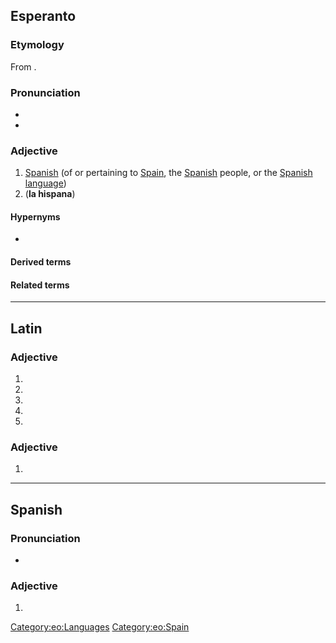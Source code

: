 ==Esperanto==

===Etymology===
From {{af|eo|hispano|t1=a Spaniard|-a}}.

===Pronunciation===
* {{audio|LL-Q143 (epo)-Lepticed7-hispana.wav|Audio|lang=eo}}
* {{rhymes|eo|ana}}

===Adjective===
{{eo-head}}

# [[Spanish]] (of or pertaining to [[Spain]], the [[Spanish]] people, or the [[Spanish]] [[language]])
# ('''la hispana''') {{clipping of|[[la]] [[hispana lingvo]]||the Spanish language|lang=eo}}

====Hypernyms====
* {{l|eo|eŭropa|t=European}}

====Derived terms====
{{der3
|eo|{{l|eo|hispana lingvo|t=Spanish language}}
|{{l|eo|hispanlingvano}}, {{l|eo|hispanparolanto|t=a Spanish speaker, a [[hispanophone]]}}
|{{l|eo|hispanparola}}, {{l|eo|hispanparolanta|t=Spanish-speaking}}
}}

====Related terms====
{{rel2
|eo|{{l|eo|hispane|t=in Spanish}}
|{{l|eo|Hispanio|t=Spain}}
}}

{{eo GCSE|4}}

[[Category:eo:Languages]]
[[Category:eo:Spain]]

----

==Latin==

===Adjective===
{{la-adj-form|hispāna}}

# {{inflection of|hispānus||nom|f|s|lang=la}}
# {{inflection of|hispānus||nom|n|p|lang=la}}
# {{inflection of|hispānus||acc|n|p|lang=la}}
# {{inflection of|hispānus||voc|f|s|lang=la}}
# {{inflection of|hispānus||voc|n|p|lang=la}}

===Adjective===
{{la-adj-form|hispānā}}

# {{inflection of|hispānus||abl|f|s|lang=la}}

----

==Spanish==

===Pronunciation===
* {{es-IPA}}

===Adjective===
{{head|es|adjective form|g=f-s}}

# {{es-adj form of|hispano|f|sg}}